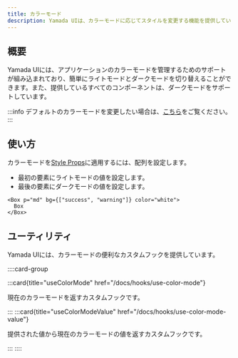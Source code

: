 ```yaml
---
title: カラーモード
description: Yamada UIは、カラーモードに応じてスタイルを変更する機能を提供しています。
---
```


## 概要

Yamada UIには、アプリケーションのカラーモードを管理するためのサポートが組み込まれており、簡単にライトモードとダークモードを切り替えることができます。また、提供しているすべてのコンポーネントは、ダークモードをサポートしています。

:::info
デフォルトのカラーモードを変更したい場合は、[こちら](/docs/theming/color-mode)をご覧ください。
:::

## 使い方

カラーモードを[Style Props](/docs/styling/style-props)に適用するには、配列を設定します。

- 最初の要素にライトモードの値を設定します。
- 最後の要素にダークモードの値を設定します。

```tsx preview
<Box p="md" bg={["success", "warning"]} color="white">
  Box
</Box>
```

## ユーティリティ

Yamada UIには、カラーモードの便利なカスタムフックを提供しています。

::::card-group

:::card{title="useColorMode" href="/docs/hooks/use-color-mode"}

現在のカラーモードを返すカスタムフックです。

:::
:::card{title="useColorModeValue" href="/docs/hooks/use-color-mode-value"}

提供された値から現在のカラーモードの値を返すカスタムフックです。

:::
::::
